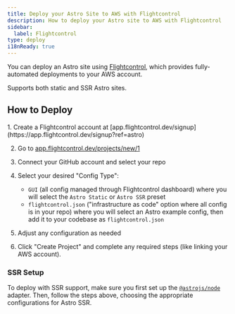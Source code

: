 ```yaml
---
title: Deploy your Astro Site to AWS with Flightcontrol
description: How to deploy your Astro site to AWS with Flightcontrol
sidebar:
  label: Flightcontrol
type: deploy
i18nReady: true
---
```


You can deploy an Astro site using [Flightcontrol](https://www.flightcontrol.dev?ref=astro), which provides fully-automated deployments to your AWS account.

Supports both static and SSR Astro sites.

## How to Deploy

<Steps>
1. Create a Flightcontrol account at [app.flightcontrol.dev/signup](https://app.flightcontrol.dev/signup?ref=astro)

2. Go to [app.flightcontrol.dev/projects/new/1](https://app.flightcontrol.dev/projects/new/1)

3. Connect your GitHub account and select your repo

4. Select your desired "Config Type":
    - `GUI` (all config managed through Flightcontrol dashboard) where you will select the `Astro Static` or `Astro SSR` preset
    - `flightcontrol.json` ("infrastructure as code" option where all config is in your repo) where you will select an Astro example config, then add it to your codebase as `flightcontrol.json`

5. Adjust any configuration as needed

6. Click "Create Project" and complete any required steps (like linking your AWS account).
</Steps>

### SSR Setup

To deploy with SSR support, make sure you first set up the [`@astrojs/node`](/en/guides/integrations-guide/node/) adapter. Then, follow the steps above, choosing the appropriate configurations for Astro SSR.
